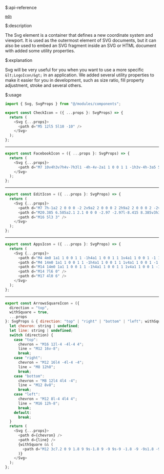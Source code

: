 $:api-reference

[`mdn`](https://developer.mozilla.org/en-US/docs/Web/SVG/Element/svg)


$:description

The Svg element is a container that defines a new coordinate system and viewport. It is used as the outermost element of SVG documents, but it can also be used to embed an SVG fragment inside an SVG or HTML document with added some utility properties.


$:explanation

Svg will be very useful for you when you want to use a more specific `&lt;LogoIcon/&gt;` in an application.
We added several utility properties to make it easier for you in development, such as size ratio, fill property adjustment, stroke and several others.


$:usage

```js showLineNumbers{number}
import { Svg, SvgProps } from "@/modules/components";

export const CheckIcon = ({ ...props }: SvgProps) => {
  return (
    <Svg {...props}>
      <path d="M5 12l5 5l10 -10" />
    </Svg>
  );
};
```
___

```js showLineNumbers{number}
export const FacebookIcon = ({ ...props }: SvgProps) => {
  return (
    <Svg {...props}>
      <path d="M7 10v4h3v7h4v-7h3l1 -4h-4v-2a1 1 0 0 1 1 -1h3v-4h-3a5 5 0 0 0 -5 5v2h-3" />
    </Svg>
  );
};
```
___

```js showLineNumbers{number}
export const EditIcon = ({ ...props }: SvgProps) => {
  return (
    <Svg {...props}>
      <path d="M7 7h-1a2 2 0 0 0 -2 2v9a2 2 0 0 0 2 2h9a2 2 0 0 0 2 -2v-1" />
      <path d="M20.385 6.585a2.1 2.1 0 0 0 -2.97 -2.97l-8.415 8.385v3h3l8.385 -8.415z" />
      <path d="M16 5l3 3" />
    </Svg>
  );
};
```
___

```js showLineNumbers{number}
export const AppsIcon = ({ ...props }: SvgProps) => {
  return (
    <Svg {...props}>
      <path d="M4 4m0 1a1 1 0 0 1 1 -1h4a1 1 0 0 1 1 1v4a1 1 0 0 1 -1 1h-4a1 1 0 0 1 -1 -1z" />
      <path d="M4 14m0 1a1 1 0 0 1 1 -1h4a1 1 0 0 1 1 1v4a1 1 0 0 1 -1 1h-4a1 1 0 0 1 -1 -1z" />
      <path d="M14 14m0 1a1 1 0 0 1 1 -1h4a1 1 0 0 1 1 1v4a1 1 0 0 1 -1 1h-4a1 1 0 0 1 -1 -1z" />
      <path d="M14 7l6 0" />
      <path d="M17 4l0 6" />
    </Svg>
  );
};
```
___

```js showLineNumbers{number}
export const ArrowsSquareIcon = ({
  direction = "top",
  withSquare = true,
  ...props
}: SvgProps & { direction: "top" | "right" | "bottom" | "left"; withSquare?: boolean }) => {
  let chevron: string | undefined;
  let line: string | undefined;
  switch (direction) {
    case "top":
      chevron = "M16 12l-4 -4l-4 4";
      line = "M12 16v-8";
      break;
    case "right":
      chevron = "M12 16l4 -4l-4 -4";
      line = "M8 12h8";
      break;
    case "bottom":
      chevron = "M8 12l4 4l4 -4";
      line = "M12 8v8";
      break;
    case "left":
      chevron = "M12 8l-4 4l4 4";
      line = "M16 12h-8";
      break;
    default:
      break;
  }
  return (
    <Svg {...props}>
      <path d={chevron} />
      <path d={line} />
      {withSquare && (
        <path d="M12 3c7.2 0 9 1.8 9 9s-1.8 9 -9 9s-9 -1.8 -9 -9s1.8 -9 9 -9z" data-d="square" />
      )}
    </Svg>
  );
};
```